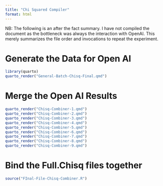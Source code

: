 ```yaml
---
title: "Chi Squared Compiler"
format: html
---
```


NB: The following is an after the fact summary.  I have not compiled the document as the bottleneck was always the interaction with OpenAI.  This merely summarizes the file order and invocations to repeat the experiment.

# Generate the Data for Open AI

```r
library(quarto)
quarto_render("General-Batch-Chisq-Final.qmd")
```

# Merge the Open AI Results

```r
quarto_render("Chisq-Combiner-1.qmd")
quarto_render("Chisq-Combiner-2.qmd")
quarto_render("Chisq-Combiner-3.qmd")
quarto_render("Chisq-Combiner-4.qmd")
quarto_render("Chisq-Combiner-5.qmd")
quarto_render("Chisq-Combiner-6.qmd")
quarto_render("Chisq-Combiner-7.qmd")
quarto_render("Chisq-Combiner-8.qmd")
quarto_render("Chisq-Combiner-9.qmd")
```

# Bind the Full.Chisq files together

```r
source("FInal-File-Chisq-Combiner.R")
```

